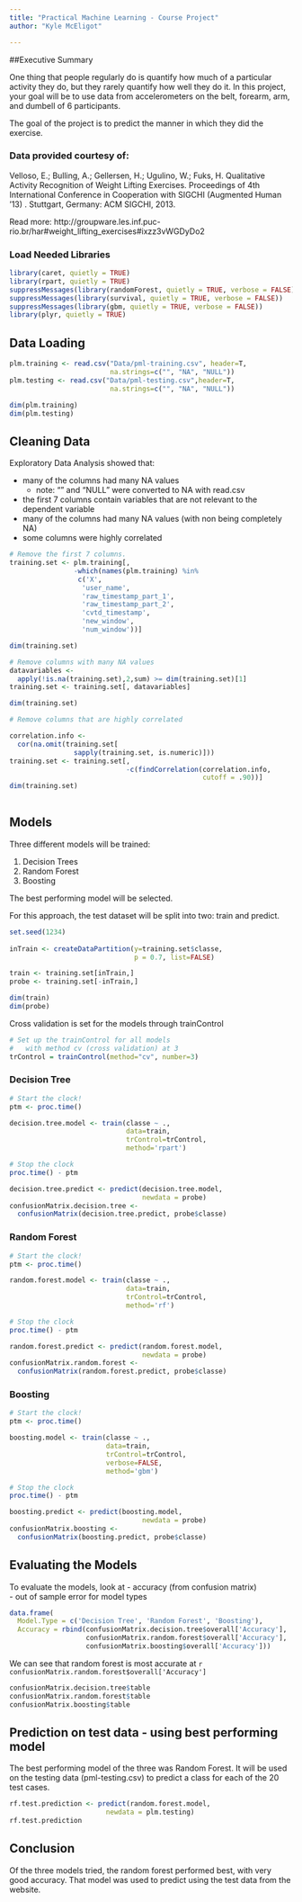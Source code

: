 ```yaml
---
title: "Practical Machine Learning - Course Project"
author: "Kyle McEligot"

---
```



##Executive Summary

One thing that people regularly do is quantify how much of a particular activity they do, but they rarely quantify how well they do it. In this project, your goal will be to use data from accelerometers on the belt, forearm, arm, and dumbell of 6 participants.

The goal of the project is to predict the manner in which they did the exercise.

### Data provided courtesy of:

Velloso, E.; Bulling, A.; Gellersen, H.; Ugulino, W.; Fuks, H. Qualitative Activity Recognition of Weight Lifting Exercises. Proceedings of 4th International Conference in Cooperation with SIGCHI (Augmented Human '13) . Stuttgart, Germany: ACM SIGCHI, 2013.

Read more: http://groupware.les.inf.puc-rio.br/har#weight_lifting_exercises#ixzz3vWGDyDo2

### Load Needed Libraries
```r
library(caret, quietly = TRUE)
library(rpart, quietly = TRUE)
suppressMessages(library(randomForest, quietly = TRUE, verbose = FALSE))
suppressMessages(library(survival, quietly = TRUE, verbose = FALSE))
suppressMessages(library(gbm, quietly = TRUE, verbose = FALSE))
library(plyr, quietly = TRUE)
```

## Data Loading
```r
plm.training <- read.csv("Data/pml-training.csv", header=T,
                         na.strings=c("", "NA", "NULL"))
plm.testing <- read.csv("Data/pml-testing.csv",header=T,
                         na.strings=c("", "NA", "NULL"))

dim(plm.training)
dim(plm.testing)

```

## Cleaning Data

Exploratory Data Analysis showed that:  

* many of the columns had many NA values
    + note: "" and "NULL" were converted to NA with read.csv
* the first 7 columns contain variables that are not relevant to the dependent variable
* many of the columns had many NA values (with non being completely NA)
* some columns were highly correlated

```r
# Remove the first 7 columns.
training.set <- plm.training[, 
                -which(names(plm.training) %in% 
                 c('X',
                  'user_name',
                  'raw_timestamp_part_1',
                  'raw_timestamp_part_2', 
                  'cvtd_timestamp',                         
                  'new_window', 
                  'num_window'))]

dim(training.set)

# Remove columns with many NA values
datavariables <- 
  apply(!is.na(training.set),2,sum) >= dim(training.set)[1]
training.set <- training.set[, datavariables]

dim(training.set)

# Remove columns that are highly correlated

correlation.info <- 
  cor(na.omit(training.set[
                sapply(training.set, is.numeric)]))
training.set <- training.set[,
                             -c(findCorrelation(correlation.info, 
                                                cutoff = .90))]
dim(training.set)
                     
```


## Models

Three different models will be trained:

1. Decision Trees
2. Random Forest
3. Boosting

The best performing model will be selected. 

For this approach, the test dataset will be split into two: train and predict. 


```r
set.seed(1234)
 
inTrain <- createDataPartition(y=training.set$classe, 
                               p = 0.7, list=FALSE)

train <- training.set[inTrain,]
probe <- training.set[-inTrain,]

dim(train)
dim(probe)

```
Cross validation is set for the models through trainControl
```r
# Set up the trainControl for all models 
#   with method cv (cross validation) at 3
trControl = trainControl(method="cv", number=3)

```
### Decision Tree

```r
# Start the clock!
ptm <- proc.time()

decision.tree.model <- train(classe ~ .,
                             data=train,
                             trControl=trControl,
                             method='rpart')

# Stop the clock
proc.time() - ptm

decision.tree.predict <- predict(decision.tree.model, 
                                 newdata = probe)
confusionMatrix.decision.tree <- 
  confusionMatrix(decision.tree.predict, probe$classe)
```

### Random Forest

```r
# Start the clock!
ptm <- proc.time()

random.forest.model <- train(classe ~ .,
                             data=train,
                             trControl=trControl,
                             method='rf')

# Stop the clock
proc.time() - ptm

random.forest.predict <- predict(random.forest.model, 
                                 newdata = probe)
confusionMatrix.random.forest <- 
  confusionMatrix(random.forest.predict, probe$classe)

```


### Boosting

```r
# Start the clock!
ptm <- proc.time()

boosting.model <- train(classe ~ .,
                        data=train,
                        trControl=trControl,
                        verbose=FALSE,
                        method='gbm')

# Stop the clock
proc.time() - ptm

boosting.predict <- predict(boosting.model, 
                                 newdata = probe)
confusionMatrix.boosting <- 
  confusionMatrix(boosting.predict, probe$classe)
```


## Evaluating the Models

To evaluate the models, look at
 - accuracy (from confusion matrix)  
 - out of sample error for model types  

```r
data.frame(
  Model.Type = c('Decision Tree', 'Random Forest', 'Boosting'),
  Accuracy = rbind(confusionMatrix.decision.tree$overall['Accuracy'],
                   confusionMatrix.random.forest$overall['Accuracy'],
                   confusionMatrix.boosting$overall['Accuracy']))
```

We can see that random forest is most accurate at 
`r confusionMatrix.random.forest$overall['Accuracy']`

```r

confusionMatrix.decision.tree$table
confusionMatrix.random.forest$table
confusionMatrix.boosting$table

```

## Prediction on test data - using best performing model

The best performing model of the three was Random Forest. It will be used
on the testing data (pml-testing.csv) to predict a class for each of the 20 test cases.

```r
rf.test.prediction <- predict(random.forest.model,
                        newdata = plm.testing)
rf.test.prediction
```

## Conclusion

Of the three models tried, the random forest performed best, with very good accuracy.  That model was used to predict using the test data from the website.

